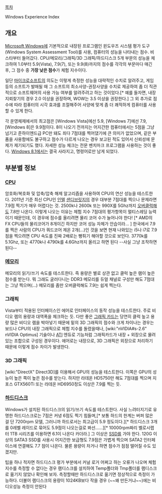 [[목차]]

Windows Experience Index

== 개요 ==
[[Microsoft Windows]]에 기본적으로 내장된 프로그램인 윈도우즈 시스템 평가 도구(Windows System Assessment Tool)를 사용, 컴퓨터의 성능을 나타내는 점수. 비스타부터 들어갔다. CPU/메모리/그래픽/3D 그래픽/하드디스크 5개 부문의 성능을 체크하여 1.0부터 5.9(Vista), 7.9(7), 또는 9.9(8)까지의 점수를 각각의 부문마다 매긴 후, 그 점수 중 '''가장 낮은 점수'''가 체험 지수이다.

일단 [[마이크로소프트]]의 의도는 이렇게 측정한 성능을 대략적인 수치로 알려주고, 게임 등의 소프트가 발매될 때 그 소프트의 최소사양-권장사양을 수치로 제공하여 좀 더 직관적으로 소프트웨어의 사용 가능 여부를 알려주려고 하는 것이었다.[* 예를 들자면, 내장 지뢰찾기의 경우 2.0 이상을 권장하며, WOW는 3.5 이상을 권장한다.] 그 외 추가로 점수에 따라 컴퓨터의 시각 효과를 조절해주어 사양에 맞게 좀 더 쾌적하게 컴퓨터를 사용할 수 있게 한다. 

각 운영체제에서의 최고점은 [Windows Vista]에선 5.9, [Windows 7]에선 7.9, [Windows 8]은 9.9점이다. 8이 나오기 전까지는 어지간한 컴퓨터에서는 5점을 그냥 넘기고 준하이엔드급 PC만 돼도 죄다 7점대를 찍어댔기에 큰 의미가 없었으며, 같은 부품을 사용함에도 불구하고 점수가 다르게 나오는 경우 보고된 적도 있어서 신뢰성에 문제가 제기되기도 했다. 자세한 성능 체크는 전문 벤치마크 프로그램을 사용하는 것이 좋다. [[Windows 8.1]]에서는 결국 사라지고, 명령어로만 남게 되었다.
== 부분별 정보 ==
=== [[CPU]] ===
암호화/복호화 및 압축/압축 해제 알고리즘을 사용하여 CPU의 연산 성능을 테스트한다.
2011년 기준 최신 CPU인 [[인텔]] [[샌디브릿지]]의 경우 대부분 7점대를 찍으나 문제라면 7.9점 찍기가 매우 어렵다는 것. 2500k나 2600k 또는 990X를 5Ghz까지 [[오버클럭]]해도 7.8만 나온다. 이렇게 나오는 이유는 체험 지수 7점대의 평가항목이 멀티스레딩 능력이기 때문인데, 이 경우에 점수를 올리려면 물리 코어 수가 늘어나야 한다! [* AMD의 FX CPU들의 물리코어가 8개이긴 하지만 코어 성능 자체가 안습이라... ] 한국에서 7.9를 찍은 사람의 CPU가 쿼드코어 제온 2개(...)인 것을 보면 현재 나와있는 i5나 i7로 7.9점을 찍으려면 CPU 속도를 진짜 2배로는 뻥튀기 해야할 것으로 보인다. 3770k를 5.1Ghz, 또는 4770k나 4790k를 4.6Ghz까지 올리고 하면 된다 --사실 그냥 조작하면 된다--

=== [[메모리]] ===
메모리의 읽기/쓰기 속도를 테스트한다. 즉 용량은 별로 상관 없고 클럭 높은 램이 높은 점수를 받는다. 뭐 그래도 굴러다니는 DDR3 메모리를 듀얼 채널로 구성만 해도 7점대는 그냥 찍으며(...) 메모리를 좀만 오버클럭해도 7.9는 쉽게 찍는다.
=== 그래픽 ===
Vista부터 적용된 인터페이스인 에어로 인터페이스의 동작 성능을 테스트한다. 주로 비디오 램의 용량과 대역폭을 체크하는 듯. 다만 좋은 [[그래픽 카드]]는 당연히 클럭 높고 용량 많은 비디오 램을 박아넣기 때문에 밑의 3D 그래픽의 점수와 크게 차이나는 경우는 보드나 CPU의 내장 그래픽으로 체험 지수를 돌렸을때나, [wiki:"nVIDIA#s-2.6" nVIDIA Optimus] 기술이나 [[ATI]] 엔듀로 기능처럼 그래픽카드가 내장 + 외장으로 물려있는 조합으로 구성된 경우이다. 에어로는 내장으로, 3D 그래픽은 외장으로 처리하기 때문에 이렇게 점수 차이가 발생한다.
=== 3D 그래픽 ===
[wiki:"DirectX" Direct3D]를 이용해서 GPU의 성능을 테스트한다. 이쪽은 GPU의 성능이 높은 쪽이 높은 점수를 받는다. 하지만 라데온 HD5750만 해도 7점대를 찍으며 지포스 GTX560Ti 또는 라데온 HD6950정도 이상은 7.9를 찍는 듯.
=== [[하드디스크]] ===
Windows가 설치된 하드디스크의 읽기/쓰기 속도를 테스트한다. 사실 느려터지기로 유명한 하드디스크로는 7점은 커녕 6점도 찍기 힘들며,[* 보통 하드의 한계는 버퍼 많은 걸 단 7200rpm 모델, 그러니까 하드로서는 최고급이 5.9 정도이다.][* 하드디스크 3개를 0레벨 레이드로 묶어도 5.9점이 나오는걸로 봐선......][* 10000rpm짜리 벨로시랩터 1TB 시리즈를 이용하면 6.1이 나온다 카더라.] 그 이상은 [[SSD]]를 가야 한다. 120G 이상의 SATA3 SSD를 사용시 어지간한 보급형도 7.9점은 가볍게 찍으며 SATA2 인터페이스에 연결해도 7.7 점이 나온다. 물론 용량이 차거나 하면 점수가 점점 떨어질 수도 있겠지만.


팁을 하나 적자면 하드디스크 평가 부분에서 커널 로거 어쩌고 하는 오류가 나오며 체험지수를 측정할 수 없다는 경우 램디스크를 설치하여 Temp폴더와 Tmp폴더를 램디스크로 옮기지 않았나 확인해 보자. 측정할때만 하드디스크로 옮기면 정상적으로 측정이 가능하다. 더불어 램디스크의 용량이 1024KB보다 작을 경우 (~~왜 만든거냐~~)에는 비디오성능 측정이 안된다
